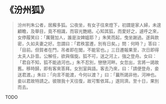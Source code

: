 # 《汾州狐》

> 汾州判朱公者，居廨多狐。公夜坐，有女子往來燈下，初謂是家人婦，未遑顧瞻，及舉目，竟不相識，而容光艷絕。心知其狐，而愛好之，遽呼之來，女停履笑曰：「厲聲加人，誰是汝婢媼耶？」朱笑而起，曳坐謝過。遂與款密，久如夫妻之好。忽謂曰：「君秩當遷，別有日矣。」問：何時？」答曰：「目前。但賀者在門，吊者即在閭，不能官也。」三日遷報果至，次日即得太夫人訃音。公解任，欲與偕旋。狐不可，送之河上，強之登舟。女曰：「君自不知，狐不能過河也。」朱不忍別，戀戀河畔。女忽出，言將一謁故舊。移時歸，即有客來答拜。女別室與語。客去乃來，曰：「請便登舟，妾送君渡。」朱曰：「向言不能渡，今何以渡？」曰：「曩所謁非他，河神也。妾以君故特請之。彼限我十天往復，故可暫依耳。」遂同濟。至十日，果別而去。

TODO